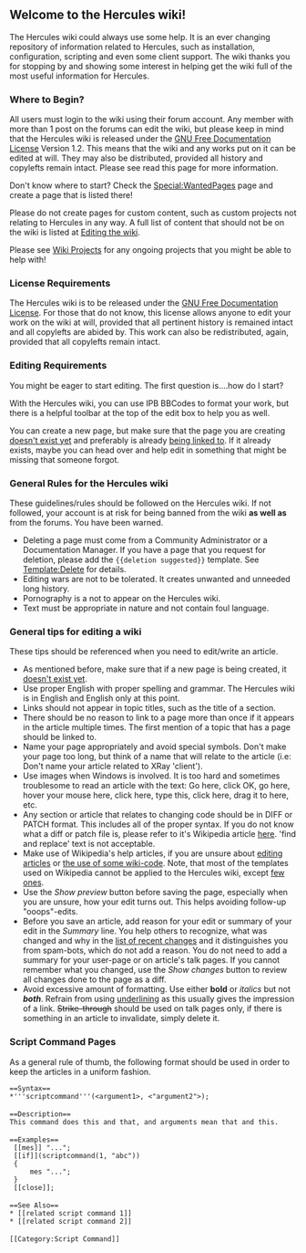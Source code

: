 ==Welcome to the Hercules wiki!==
The Hercules wiki could always use some help. It is an ever changing repository of information related to Hercules, such as installation, configuration, scripting and even some client support. The wiki thanks you for stopping by and showing some interest in helping get the wiki full of the most useful information for Hercules.

===Where to Begin?===
All users must login to the wiki using their forum account. Any member with more than 1 post on the forums can edit the wiki, but please keep in mind that the Hercules wiki is released under the [[wikipedia:GNU_Free_Documentation_License|GNU Free Documentation License]] Version 1.2. This means that the wiki and any works put on it can be edited at will. They may also be distributed, provided all history and copylefts remain intact. Please see read this page for more information.

Don't know where to start? Check the [[Special:WantedPages]] page and create a page that is listed there!

Please do not create pages for custom content, such as custom projects not relating to Hercules in any way. A full list of content that should not be on the wiki is listed at [[Editing the wiki]].

Please see [[:Category:Wiki_Projects|Wiki Projects]] for any ongoing projects that you might be able to help with!

===License Requirements===
The Hercules wiki is to be released under the [[wikipedia:GNU_Free_Documentation_License|GNU Free Documentation License]]. For those that do not know, this license allows anyone to edit your work on the wiki at will, provided that all pertinent history is remained intact and all copylefts are abided by. This work can also be redistributed, again, provided that all copylefts remain intact.

===Editing Requirements===
You might be eager to start editing. The first question is....how do I start?

With the Hercules wiki, you can use IPB BBCodes to format your work, but there is a helpful toolbar at the top of the edit box to help you as well.

You can create a new page, but make sure that the page you are creating [[Special:AllPages|doesn't exist yet]] and preferably is already [[Special:WantedPages|being linked to]]. If it already exists, maybe you can head over and help edit in something that might be missing that someone forgot.

===General Rules for the Hercules wiki===
{{outdated|type=section}}
These guidelines/rules should be followed on the Hercules wiki. If not followed, your account is at risk for being banned from the wiki '''as well as''' from the forums. You have been warned.
* Deleting a page must come from a Community Administrator or a Documentation Manager. If you have a page that you request for deletion, please add the <code><nowiki>{{deletion suggested}}</nowiki></code> template. See [[Template:Delete]] for details.
* Editing wars are not to be tolerated. It creates unwanted and unneeded long history.
* Pornography is a not to appear on the Hercules wiki.
* Text must be appropriate in nature and not contain foul language.

===General tips for editing a wiki===
These tips should be referenced when you need to edit/write an article.
* As mentioned before, make sure that if a new page is being created, it [[Special:AllPages|doesn't exist yet]].
* Use proper English with proper spelling and grammar. The Hercules wiki is in English and English only at this point.
* Links should not appear in topic titles, such as the title of a section.
* There should be no reason to link to a page more than once if it appears in the article multiple times. The first mention of a topic that has a page should be linked to.
* Name your page appropriately and avoid special symbols. Don't make your page too long, but think of a name that will relate to the article (i.e: Don't name your article related to XRay 'client').
* Use images when Windows is involved. It is too hard and sometimes troublesome to read an article with the text: Go here, click OK, go here, hover your mouse here, click here, type this, click here, drag it to here, etc.
* Any section or article that relates to changing code should be in DIFF or PATCH format. This includes all of the proper syntax. If you do not know what a diff or patch file is, please refer to it's Wikipedia article [[wikipedia:Diff#Unified_format|here]]. 'find and replace' text is not acceptable.
* Make use of Wikipedia's help articles, if you are unsure about [[wikipedia:Wikipedia:How_to_edit_a_page|editing articles]] or [[wikipedia:Help:Wiki_markup|the use of some wiki-code]]. Note, that most of the templates used on Wikipedia cannot be applied to the Hercules wiki, except [[:Category:Templates|few ones]].
* Use the ''Show preview'' button before saving the page, especially when you are unsure, how your edit turns out. This helps avoiding follow-up "ooops"-edits.
* Before you save an article, add reason for your edit or summary of your edit in the ''Summary'' line. You help others to recognize, what was changed and why in the [[Special:RecentChanges|list of recent changes]] and it distinguishes you from spam-bots, which do not add a reason. You do not need to add a summary for your user-page or on article's talk pages. If you cannot remember what you changed, use the ''Show changes'' button to review all changes done to the page as a diff.
* Avoid excessive amount of formatting. Use either '''bold''' or ''italics'' but not '''''both'''''. Refrain from using <u>underlining</u> as this usually gives the impression of a link. <s>Strike-through</s> should be used on talk pages only, if there is something in an article to invalidate, simply delete it.

===Script Command Pages===
As a general rule of thumb, the following format should be used in order to keep the articles in a uniform fashion.

 <nowiki>==Syntax==
*'''scriptcommand'''(<argument1>, <"argument2">);

==Description==
This command does this and that, and arguments mean that and this.

==Examples==
 [[mes]] "...";
 [[if]](scriptcommand(1, "abc"))
 {
     mes "...";
 }
 [[close]];

==See Also==
* [[related script command 1]]
* [[related script command 2]]

[[Category:Script Command]]</nowiki>
